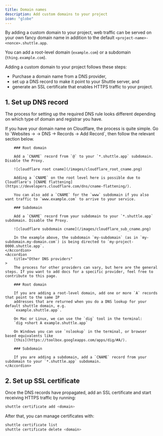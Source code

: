 ```yaml
---
title: Domain names
description: Add custom domains to your project
icon: "globe"
---
```


By adding a custom domain to your project, web traffic can be served on your own fancy domain name in addition to the default `<project-name>-<nonce>.shuttle.app`.

You can add a root-level domain (`example.com`) or a subdomain (`thing.example.com`).

Adding a custom domain to your project follows these steps:
- Purchase a domain name from a DNS provider,
- set up a DNS record to make it point to your Shuttle server, and
- generate an SSL certificate that enables HTTPS traffic to your project.

## 1. Set up DNS record

The process for setting up the required DNS rule looks different depending on which type of domain and registrar you have.

<AccordionGroup>
    <Accordion
        title="Cloudflare"
    >
        If you have your domain name on Cloudflare, the process is quite simple. Go to `Websites -> <your domain> -> DNS -> Records -> Add Record`, then follow the relevant section below.

        ### Root domain

        Add a `CNAME` record from `@` to your `*.shuttle.app` subdomain. Disable the Proxy.

        ![cloudflare root cname](/images/cloudflare_root_cname.png)

        Adding a `CNAME` on the root level here is possible due to Cloudflare's [CNAME flattening](https://developers.cloudflare.com/dns/cname-flattening/).

        You can also add a `CNAME` for the `www` subdomain if you also want traffic to `www.example.com` to arrive to your service.

        ### Subdomain

        Add a `CNAME` record from your subdomain to your `*.shuttle.app` subdomain. Disable the Proxy.

        ![cloudflare subdomain cname](/images/cloudflare_sub_cname.png)

        In the example above, the subdomain `my-subdomain` (as in `my-subdomain.my-domain.com`) is being directed to `my-project-0000.shuttle.app`.
    </Accordion>
    <Accordion
        title="Other DNS providers"
    >
        The process for other providers can vary, but here are the general steps. If you want to add docs for a specific provider, feel free to contribute to this page.

        ### Root domain

        If you are adding a root-level domain, add one or more `A` records that point to the same IP
        addresses that are returned when you do a DNS lookup for your default shuttle domain, e.g.
        `example.shuttle.app`.

        On Mac or Linux, we can use the `dig` tool in the terminal:
        `dig +short A example.shuttle.app`

        On Windows you can use `nslookup` in the terminal, or browser based equivalents like
        [this](https://toolbox.googleapps.com/apps/dig/#A/).

        ### Subdomain

        If you are adding a subdomain, add a `CNAME` record from your subdomain to your `*.shuttle.app` subdomain.
    </Accordion>
</AccordionGroup>

## 2. Set up SSL certificate

Once the DNS records have propagated, add an SSL certificate and start receiving HTTPS traffic by running:

```bash
shuttle certificate add <domain>
```

After that, you can manage certificates with:

```bash
shuttle certificate list
shuttle certificate delete <domain>
```
